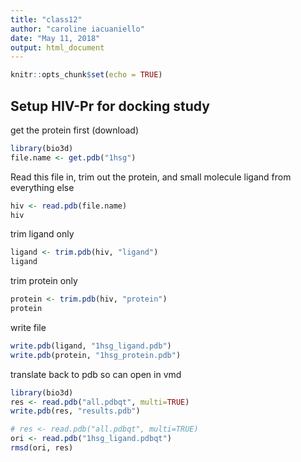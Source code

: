 ```yaml
---
title: "class12"
author: "caroline iacuaniello"
date: "May 11, 2018"
output: html_document
---
```


```r
knitr::opts_chunk$set(echo = TRUE)
```

## Setup HIV-Pr for docking study

get the protein first (download)
```r
library(bio3d)
file.name <- get.pdb("1hsg")
```
Read this file in, trim out the protein, and small molecule ligand from everything else

```r
hiv <- read.pdb(file.name)
hiv
```
trim ligand only
```r
ligand <- trim.pdb(hiv, "ligand")
ligand
```
trim protein only
```r
protein <- trim.pdb(hiv, "protein")
protein
```
write file
```r
write.pdb(ligand, "1hsg_ligand.pdb")
write.pdb(protein, "1hsg_protein.pdb")

```
translate back to pdb so can open in vmd

```r
library(bio3d)
res <- read.pdb("all.pdbqt", multi=TRUE)
write.pdb(res, "results.pdb")
```


```r
# res <- read.pdb("all.pdbqt", multi=TRUE)
ori <- read.pdb("1hsg_ligand.pdbqt")
rmsd(ori, res)
```



